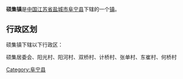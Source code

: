 {{中国乡级行政区
|行政区全称 = 硕集镇
|景观照片文件名 = 
|景观照片描述 = 
|汉语拼音 =
|其他语言 = 
|其他语言名称 = 
|位置图文件名 = 
|位置图描述 = 
|自定义图片=
|上级行政区 = [[江苏省|江苏省]][[盐城市|盐城市]][[阜宁县|阜宁县]]
|行政区类别 = [[行政建制镇|镇]]
|行政区划代码 = 
|行政区划 = 
|村委会 = 
|居委会 = 
|建置时间 = 
|领导职位 = 
|领导名称 = 
|政府驻地 = 
|毗邻 = 
|地理坐标 = 
|总面积 = 
|总人口 = 
|户籍人口 = 
|户籍人口年份 = 
|常住人口 = 
|常住人口年份 = 
|人口密度 = 
|GDP = 
|邮政编码 = 
|电话区号 = 
|官方网站 = 
|网站名称 = 
}}
'''硕集镇'''是[[中华人民共和国|中国]][[江苏省|江苏省]][[盐城市|盐城市]][[阜宁县|阜宁县]]下辖的一个[[行政建制镇|镇]]。

== 行政区划 ==
硕集镇下辖以下行政区：

硕集居委会、阳光村、阳河村、双桥村、计桥村、张单村、东崔村、何桥村

{{江苏小作品}}
{{阜宁县行政区划}}

[[Category:阜宁县|Category:阜宁县]]